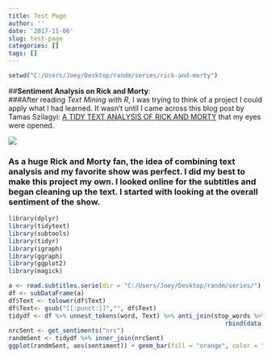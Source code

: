 ```yaml
---
title: Test Page
author: ''
date: '2017-11-06'
slug: test-page
categories: []
tags: []
---
```


```r
setwd("C:/Users/Joey/Desktop/randm/series/rick-and-morty")
```  
##**Sentiment Analysis on Rick and Morty**:  
###After reading *Text Mining with R*, I was trying to think of a project I could apply what I had learned. It wasn't until I came across this blog post by Tamas Szilagyi: [A TIDY TEXT ANALYSIS OF RICK AND MORTY](http://tamaszilagyi.com/blog/a-tidy-text-analysis-of-rick-and-morty/)  that my eyes were opened. 
<div style="width:300px; height=200px">
![](C:/Users/Joey/Desktop/randm/series/rick-and-morty/rick-and-morty.jpg)
</div>
  
### As a huge Rick and Morty fan, the idea of combining text analysis and my favorite show was perfect. I did my best to make this project my own. I looked online for the subtitles and began cleaning up the text. I started with looking at the overall sentiment of the show.  
```r
library(dplyr) 
library(tidytext) 
library(subtools) 
library(tidyr)
library(igraph) 
library(ggraph) 
library(ggplot2) 
library(magick)

a <- read.subtitles.serie(dir = "C:/Users/Joey/Desktop/randm/series/")
df <- subDataFrame(a) 
df$Text <- tolower(df$Text) 
df$Text<- gsub("[[:punct:]]","", df$Text)
tidydf <- df %>% unnest_tokens(word, Text) %>% anti_join(stop_words %>% 
                                                            rbind(data.frame(word=c("xhmikosr","www.addic7ed.com","sync","corrections"),lexicon = "custom")))
nrcSent <- get_sentiments("nrc")
randmSent <- tidydf %>% inner_join(nrcSent)
ggplot(randmSent, aes(sentiment)) + geom_bar(fill = "orange", color = "black")
```    